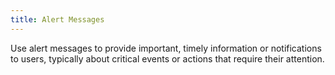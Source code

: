 ```yaml
---
title: Alert Messages
---
```



Use alert messages to provide important, timely information or notifications to users, typically about critical events or actions that require their attention.

